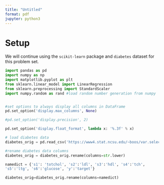 ```yaml
---
title: "Untitled"
format: pdf
jupyter: python3
---
```


# Setup

We will continue using the `scikit-learn` package and `diabetes` dataset for this problem set.

```python
import pandas as pd  
import numpy as np
import matplotlib.pyplot as plt
from sklearn.linear_model import LinearRegression
from sklearn.preprocessing import StandardScaler
import numpy.random as rand #load random number generation from numpy


#set options to always display all columns in DataFrame
pd.set_option('display.max_columns', None)

#pd.set_option('display.precision', 2)

pd.set_option('display.float_format', lambda x: '%.3f' % x)

# load diabetes data
diabetes_orig = pd.read_csv('https://www4.stat.ncsu.edu/~boos/var.select/diabetes.tab.txt', sep='\t')

#rename diabetes data columns
diabetes_orig = diabetes_orig.rename(columns=str.lower)

namedict = {'s1': 'totchol', 's2':'ldl', 's3':'hdl', 's4':'tch', 
's5':'ltg', 's6':'glucose', 'y':'target'}

diabetes_orig=diabetes_orig.rename(columns=namedict)
```
